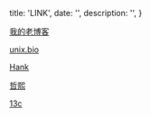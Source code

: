 
  title: 'LINK',
  date: '',
  description: '',
}

[我的老博客](https://www.xingwenlong.com)

[unix.bio](https://unix.bio)

[Hank](b.hank.im)
 
[哲熙](https://zexo.dev)

[13c](https://corydon.cc)

